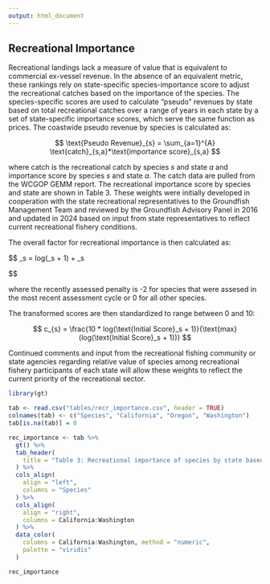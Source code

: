 ```yaml
---
output: html_document
---
```


## Recreational Importance

Recreational landings lack a measure of value that is equivalent to commercial ex-vessel revenue. In the absence of an equivalent metric, these rankings rely on state-specific species-importance score to adjust the recreational catches based on the importance of the species. The species-specific scores are used to calculate "pseudo" revenues by state based on total recreational catches over a range of years in each state by a set of state-specific importance scores, which serve the same function as prices. The coastwide pseudo revenue by species is calculated as:

$$
\text{Pseudo Revenue}_{s} = \sum_{a=1}^{A} \text{catch}_{s,a}*\text{importance score}_{s,a}  
$$

where catch is the recreational catch by species $s$ and state $a$ and importance score by species $s$ and state $a$. The catch data are pulled from the WCGOP GEMM report. The recreational importance score by species and state are shown in Table 3. These weights were initially developed in cooperation with the state recreational representatives to the Groundfish Management Team and reviewed by the Groundfish Advisory Panel in 2016 and updated in 2024 based on input from state representatives to reflect current recreational fishery conditions.

The overall factor for recreational importance is then calculated as:

$$
\text{Initial Score}_s = log(\text{pseudo revenue}_s + 1) + \text{recently assessed penalty}_s  

$$

where the recently assessed penalty is -2 for species that were assesed in the most recent assessment cycle or 0 for all other species. 

The transformed scores are then standardized to range between 0 and 10:

$$
c_{s} = \frac{10 * log(\text{Initial Score}_s + 1)}{\text{max}(log(\text{Initial Score}_s + 1))}
$$

Continued comments and input from the recreational fishing community or state agencies regarding relative value of species among recreational fishery participants of each state will allow these weights to reflect the current priority of the recreational sector.
  
```r
library(gt)

tab <- read.csv("tables/recr_importance.csv", header = TRUE) 
colnames(tab) <- c("Species", "California", "Oregon", "Washington")
tab[is.na(tab)] = 0

rec_importance <- tab %>%
  gt() %>%
  tab_header(
    title = "Table 3: Recreational importance of species by state based on the relative species desirability."
  ) %>%
  cols_align(
    align = "left",
    columns = "Species"
  ) %>%
  cols_align(
    align = "right",
    columns = California:Washington
  ) %>%
  data_color(
    columns = California:Washington, method = "numeric",
    palette = "viridis"
  )

rec_importance
```